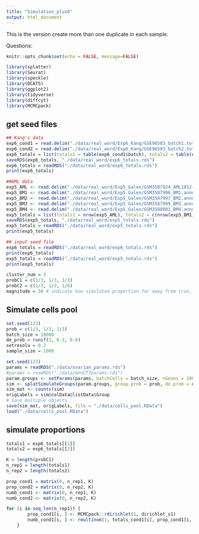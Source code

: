 ```yaml
---
title: "Simulation_plus6"
output: html_document
---
```


This is the version create more than one duplicate in each sample.

Questions:

```r
knitr::opts_chunk$set(echo = FALSE, message=FALSE)
```

```r
library(splatter)
library(Seurat)
library(speckle)
library(DCATS)
library(ggplot2)
library(tidyverse)
library(diffcyt)
library(MCMCpack)
```

## get seed files

```r
## Kang's data
exp6_cond1 = read.delim("./data/real_word/Exp6_Kang/GSE96583_batch1.total.tsne.df.tsv")
exp6_cond2 = read.delim("./data/real_word/Exp6_Kang/GSE96583_batch2.total.tsne.df.tsv")
exp6_totals = list(totals1 = table(exp6_cond1$batch), totals2 = table(exp6_cond2$stim))
saveRDS(exp6_totals, "./data/real_word/exp6_totals.rds")
exp6_totals = readRDS("./data/real_word/exp6_totals.rds")
print(exp6_totals)

##AML data
exp5_AML <- read.delim("./data/real_word/Exp5_Galen/GSM3587924_AML1012-D0.anno.txt")
exp5_BM1 <- read.delim("./data/real_word/Exp5_Galen/GSM3587996_BM1.anno.txt")
exp5_BM2 <- read.delim("./data/real_word/Exp5_Galen/GSM3587997_BM2.anno.txt")
exp5_BM3 <- read.delim("./data/real_word/Exp5_Galen/GSM3587999_BM3.anno.txt")
exp5_BM4 <- read.delim("./data/real_word/Exp5_Galen/GSM3588001_BM4.anno.txt")
exp5_totals = list(totals1 = nrow(exp5_AML), totals2 = c(nrow(exp5_BM1), nrow(exp5_BM2), nrow(exp5_BM3), nrow(exp5_BM4)))
saveRDS(exp5_totals, "./data/real_word/exp5_totals.rds")
exp5_totals = readRDS("./data/real_word/exp5_totals.rds")
print(exp5_totals)
```

```r
## input seed file
exp6_totals = readRDS("./data/real_word/exp6_totals.rds")
print(exp6_totals)
exp5_totals = readRDS("./data/real_word/exp5_totals.rds")
print(exp5_totals)
```

```r
cluster_num = 3
probC1 = c(1/3, 1/3, 1/3)
probC2 = c(1/3, 1/2, 1/6)
magnitude = 50 # indicate how simulated proportion far away from true, the larger the closer
```

## Simulate cells pool

```r
set.seed(123)
prob = c(1/3, 1/3, 1/3)
batch_size = 10000
de_prob = runif(3, 0.2, 0.6)
setresolu = 0.2
sample_size = 1000
```

```r
set.seed(123)
params = readRDS("./data/ovarian_params.rds")
#params = readRDS("./data/mnnCT7params.rds")
param.groups <- setParams(params, batchCells = batch_size, nGenes = 1000)
sim <- splatSimulateGroups(param.groups, group.prob = prob, de.prob = de_prob, de.facLoc = 0.01, verbose = FALSE)
sim_mat <- counts(sim)
origLabels = sim@colData@listData$Group
# Save multiple objects
save(sim_mat, origLabels, file = "./data/cells_pool.RData")
load("./data/cells_pool.RData")
```

## simulate proportions

```r
totals1 = exp6_totals[[1]]
totals2 = exp6_totals[[2]]
```

```r
K = length(probC1)
n_rep1 = length(totals1)
n_rep2 = length(totals2)

prop_cond1 = matrix(0, n_rep1, K)
prop_cond2 = matrix(0, n_rep2, K)
numb_cond1 <- matrix(0, n_rep1, K)
numb_cond2 <- matrix(0, n_rep2, K)

for (i in seq_len(n_rep1)) {
        prop_cond1[i, ] <- MCMCpack::rdirichlet(1, dirichlet_s1)
        numb_cond1[i, ] <- rmultinom(1, totals_cond1[i], prop_cond1[i, ])
    }
```

